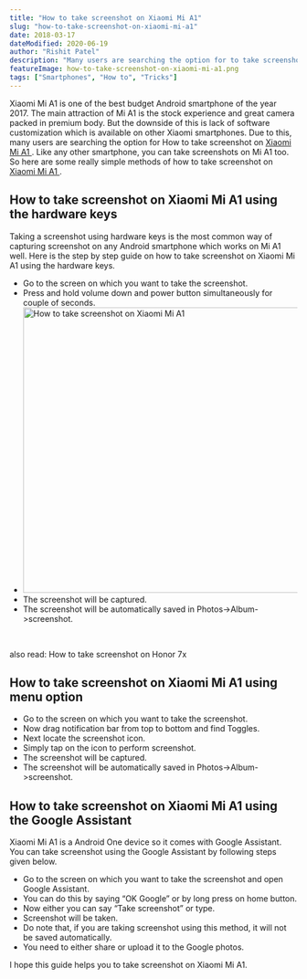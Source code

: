 ```yaml
---
title: "How to take screenshot on Xiaomi Mi A1"
slug: "how-to-take-screenshot-on-xiaomi-mi-a1"
date: 2018-03-17
dateModified: 2020-06-19
author: "Rishit Patel"
description: "Many users are searching the option for to take screenshot on Xiaomi Mi A1. here are some really simple methods of how to take screenshot on Xiaomi Mi A1."
featureImage: how-to-take-screenshot-on-xiaomi-mi-a1.png
tags: ["Smartphones", "How to", "Tricks"]
---
```



<p>
  Xiaomi Mi A1 is one of the best budget Android smartphone of the year 2017.
  The main attraction of Mi A1 is the&nbsp;stock experience and great camera
  packed in premium body. But the downside of this is lack of software
  customization which is available on other Xiaomi smartphones. Due to this,
  many users are searching the option for&nbsp;How to take screenshot on
  <a href="http://amzn.to/2ItKNCO" target="_blank" rel="noopener noreferrer">
    Xiaomi Mi A1
  </a>. Like any other smartphone, you can take screenshots on Mi A1 too. So here
  are some really simple methods of how to take screenshot on
  <a href="http://amzn.to/2ItKNCO" target="_blank" rel="noopener noreferrer">
    Xiaomi Mi A1
  </a>
  .
</p>
<h2>How to take screenshot on Xiaomi Mi A1 using the hardware keys</h2>
<p>
  Taking a screenshot using hardware keys is the most common way of capturing
  screenshot on any Android smartphone which works on Mi A1 well. Here is the
  step by step guide on how to take screenshot on Xiaomi Mi A1 using the
  hardware keys.
</p>
<ul>
  <li>Go to the screen on which you want to take the screenshot.</li>
  <li>
    Press and hold volume down and power button simultaneously for couple of
    seconds.
  </li>
  <li>
    <img
      src="How-to-take-screenshot-in-Xiaomi-Mi-A1.png"
      alt="How to take screenshot on Xiaomi Mi A1"
      width="500"
      height="500"
    />
  </li>
  <li>The screenshot will be captured.</li>
  <li>
    The screenshot will be automatically saved
    in&nbsp;Photos-&gt;Album-&gt;screenshot.
  </li>
</ul>
<p>&nbsp;</p>

also read: <Link to="/how-to-take-screenshot-on-honor-7x/"> How to take screenshot on Honor 7x </Link>

<h2>How to take screenshot on Xiaomi Mi A1 using menu option</h2>
<ul>
  <li>Go to the screen on which you want to take the screenshot.</li>
  <li>Now drag notification bar from top to bottom and find Toggles.</li>
  <li>Next locate the screenshot icon.</li>
  <li>Simply tap on the icon to perform screenshot.</li>
  <li>The screenshot will be captured.</li>
  <li>
    The screenshot will be automatically saved
    in&nbsp;Photos-&gt;Album-&gt;screenshot.
  </li>
</ul>
<h2>How to take screenshot on Xiaomi Mi A1 using the Google Assistant</h2>
<p>
  Xiaomi Mi A1 is a Android One device so it comes with Google Assistant. You
  can take screenshot using the Google Assistant by following steps given below.
</p>
<ul>
  <li>
    Go to the screen on which you want to take the screenshot and&nbsp;open
    Google Assistant.
  </li>
  <li>
    You can do this by saying “OK Google” or by long press on home button.
  </li>
  <li>Now either you can say “Take screenshot” or type.</li>
  <li>Screenshot will be taken.</li>
  <li>
    Do note that, if you are taking screenshot using this method, it will not be
    saved automatically.
  </li>
  <li>You need to either share or upload it to the Google photos.</li>
</ul>
<p>I hope this guide helps you to take screenshot on Xiaomi Mi A1.</p>
